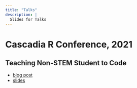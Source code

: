 ```yaml
---
title: "Talks"
description: | 
  Slides for Talks
---
```


# Cascadia R Conference, 2021
## Teaching Non-STEM Student to Code
* [blog post](https://npaterno.github.io/left_coast_stats/posts/2021-06-07-cascadiarconf2021/)
* [slides](https://npaterno.github.io/cascadia_r_2021_talk/#1)